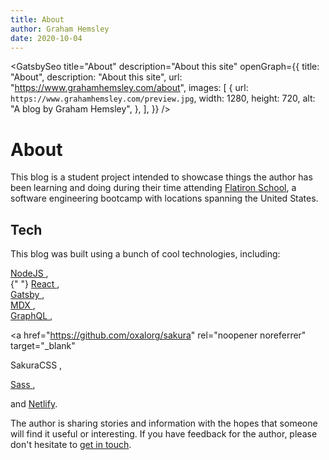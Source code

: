 ```yaml
---
title: About
author: Graham Hemsley
date: 2020-10-04
---
```



<GatsbySeo
  title="About"
  description="About this site"
  openGraph={{
    title: "About",
    description: "About this site",
    url: "https://www.grahamhemsley.com/about",
    images: [
      {
        url: `https://www.grahamhemsley.com/preview.jpg`,
        width: 1280,
        height: 720,
        alt: "A blog by Graham Hemsley",
      },
    ],
  }}
/>

<h1 className="page-header">About</h1>
<div className='blog-post'>
<div className='blog-post-content'>


This blog is a student project intended to showcase things the author has been learning and doing during their
time attending <a href='https://flatironschool.com/' rel="noopener noreferrer" target="_blank">Flatiron School</a>,
a software engineering bootcamp with locations spanning the United States.

## Tech

This blog was built using a bunch of cool technologies, including:

<a href="https://nodejs.org/" rel="noopener noreferrer" target="_blank">
  NodeJS
</a>
,<br />{" "}

<a href="https://reactjs.org/" rel="noopener noreferrer" target="_blank">
  React
</a>
,<br />

<a href="https://gatsbyjs.com/" rel="noopener noreferrer" target="_blank">
  Gatsby
</a>
,<br />

<a href="https://mdxjs.com/" rel="noopener noreferrer" target="_blank">
  MDX
</a>
,<br />

<a href="https://graphql.org/" rel="noopener noreferrer" target="_blank">
  GraphQL
</a>
,<br />

<a
  href="https://github.com/oxalorg/sakura"
  rel="noopener noreferrer"
  target="_blank"
>
  SakuraCSS
</a>
,<br />

<a href="https://sass-lang.com" rel="noopener noreferrer" target="_blank">
  Sass
</a>
,<br />

and <a href='https://www.netlify.com/' rel="noopener noreferrer" target="_blank">Netlify</a>.

The author is sharing stories and information with the hopes that someone will find it useful or interesting. If you have feedback for the author, please don't hesitate to [get in touch](/contact).

</div>
</div>
